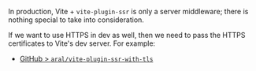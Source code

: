 In production, Vite + `vite-plugin-ssr` is only a server middleware; there is nothing special to take into consideration.

If we want to use HTTPS in dev as well, then we need to pass the HTTPS certificates to Vite's dev server. For example:
 - [GitHub > `aral/vite-plugin-ssr-with-tls`](https://github.com/aral/vite-plugin-ssr-with-tls)
